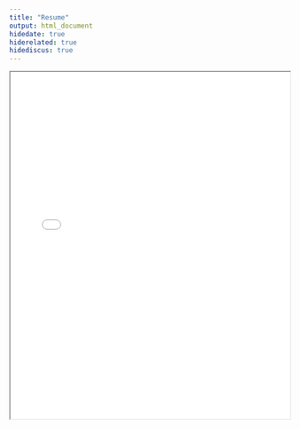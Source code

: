 ```yaml
---
title: "Resume"
output: html_document
hidedate: true
hiderelated: true
hidediscus: true
---
```


<center>
<iframe src="/Lauren Gazda Resume .pdf" width="100%" height="625" border="0"></iframe>
</center>
